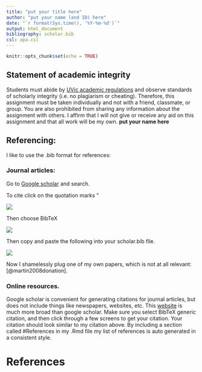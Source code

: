 ```yaml
---
title: "put your title here"
author: "put your name (and ID) here"
date: "`r format(Sys.time(), '%Y-%m-%d')`"
output: html_document
bibliography: scholar.bib
csl: apa.csl
---
```


```r
knitr::opts_chunk$set(echo = TRUE)
```

## Statement of academic integrity

Students must abide by  [UVic
  academic regulations](https://www.uvic.ca/calendar/undergrad/index.php#/policy/Sk_0xsM_V?bc=true&bcCurrent=08%20-%20Policy%20on%20Academic%20Integrity&bcGroup=Undergraduate%20Academic%20Regulations&bcItemType=policies)
 and observe standards of scholarly integrity
(i.e. no plagiarism or cheating). Therefore, this assignment must be
taken individually and not with a friend, classmate, or group. You are
also prohibited from sharing any information about the assignment with
others. I affirm that I will not give or receive any aid on this assignment 
and that all work will be my own. **put your name here**

## Referencing:

I like to use the .bib format for references:

### Journal articles:

Go to [Google scholar](https://scholar.google.com/)  and search.

To cite click on the quotation marks " 

![](citation3.png)

Then choose BibTeX

![](citation2.png)

Then copy and paste the following into your scholar.bib file.


![](citation.png)

Now I shamelessly plug one of my own papers, which is not at all relevant: [@martin2008donation]. 

### Online resources.

Google scholar is convenient for generating citations for journal articles, but does not include things like newspapers, websites, etc.  This [website](https://www.bibme.org/bibtex/website-citation) is much more broad than google scholar.  Make sure you select BibTeX generic citation, and then click through a few screens to get your citation.  Your citation should look similar to my citation above. By including a section called #References in my .Rmd file my list of references is auto generated in a consistent style. 

# References
